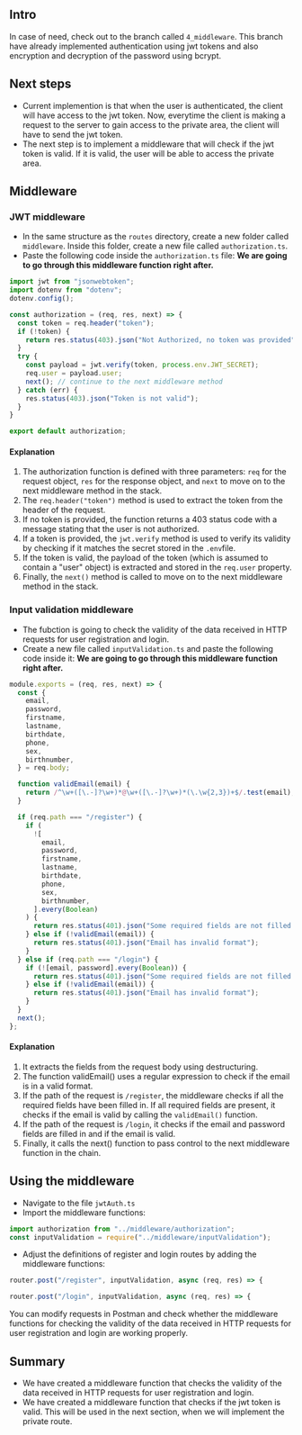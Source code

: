 
## Intro
In case of need, check out to the branch called `4_middleware`. This branch have already implemented authentication using jwt tokens and also encryption and decryption of the password using bcrypt.

## Next steps
* Current implemention is that when the user is authenticated, the client will have access to the jwt token. Now, everytime the client is making a request to the server to gain access to the private area, the client will have to send the jwt token.
* The next step is to implement a middleware that will check if the jwt token is valid. If it is valid, the user will be able to access the private area.

## Middleware
### JWT middleware
* In the same structure as the `routes` directory, create a new folder called `middleware`. Inside this folder, create a new file called `authorization.ts`.
* Paste the following code inside the `authorization.ts` file:
**We are going to go through this middleware function right after.**
```js filename="jwtGenerator.ts" copy showLineNumbers
import jwt from "jsonwebtoken";
import dotenv from "dotenv";
dotenv.config();

const authorization = (req, res, next) => {
  const token = req.header("token");
  if (!token) {
    return res.status(403).json("Not Authorized, no token was provided");
  }
  try {
    const payload = jwt.verify(token, process.env.JWT_SECRET);
    req.user = payload.user;
    next(); // continue to the next middleware method
  } catch (err) {
    res.status(403).json("Token is not valid");
  }
}

export default authorization;
```
#### Explanation
1. The authorization function is defined with three parameters: `req` for the request object, `res` for the response object, and `next` to move on to the next middleware method in the stack.
2. The `req.header("token")` method is used to extract the token from the header of the request.
3. If no token is provided, the function returns a 403 status code with a message stating that the user is not authorized.
4. If a token is provided, the `jwt.verify` method is used to verify its validity by checking if it matches the secret stored in the `.env`file.
5. If the token is valid, the payload of the token (which is assumed to contain a "user" object) is extracted and stored in the `req.user` property.
6. Finally, the `next()` method is called to move on to the next middleware method in the stack.

### Input validation middleware
* The fubction is going to check the validity of the data received in HTTP requests for user registration and login.
* Create a new file called `inputValidation.ts` and paste the following code inside it:
**We are going to go through this middleware function right after.**
```js filename="jwtGenerator.ts" copy showLineNumbers
module.exports = (req, res, next) => {
  const {
    email,
    password,
    firstname,
    lastname,
    birthdate,
    phone,
    sex,
    birthnumber,
  } = req.body;

  function validEmail(email) {
    return /^\w+([\.-]?\w+)*@\w+([\.-]?\w+)*(\.\w{2,3})+$/.test(email);
  }

  if (req.path === "/register") {
    if (
      ![
        email,
        password,
        firstname,
        lastname,
        birthdate,
        phone,
        sex,
        birthnumber,
      ].every(Boolean)
    ) {
      return res.status(401).json("Some required fields are not filled in");
    } else if (!validEmail(email)) {
      return res.status(401).json("Email has invalid format");
    }
  } else if (req.path === "/login") {
    if (![email, password].every(Boolean)) {
      return res.status(401).json("Some required fields are not filled in");
    } else if (!validEmail(email)) {
      return res.status(401).json("Email has invalid format");
    }
  }
  next();
};
```
#### Explanation
1. It extracts the fields from the request body using  destructuring.
2. The function validEmail() uses a regular expression to check if the email is in a valid format.
3. If the path of the request is `/register`, the middleware checks if all the required fields have been filled in. If all required fields are present, it checks if the email is valid by calling the `validEmail()` function.
4. If the path of the request is `/login`, it checks if the email and password fields are filled in and if the email is valid.
5. Finally, it calls the next() function to pass control to the next middleware function in the chain.

## Using the middleware
* Navigate to the file `jwtAuth.ts`
* Import the middleware functions:
```js filename="jwtAuth.ts" copy showLineNumbers
import authorization from "../middleware/authorization";
const inputValidation = require("../middleware/inputValidation");
```
* Adjust the definitions of register and login routes by adding the middleware functions:
```js filename="jwtAuth.ts" copy showLineNumbers
router.post("/register", inputValidation, async (req, res) => {

router.post("/login", inputValidation, async (req, res) => {
```

<Callout emoji="💡">
    You can modify requests in Postman and check whether the middleware functions for checking the validity of the data received in HTTP requests for user registration and login are working properly.
</Callout>

## Summary
* We have created a middleware function that checks the validity of the data received in HTTP requests for user registration and login.
* We have created a middleware function that checks if the jwt token is valid. This will be used in the next section, when we will implement the private route.
